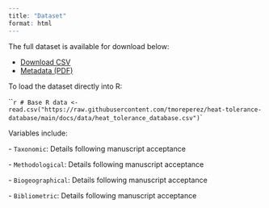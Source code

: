 ``` R
---
title: "Dataset"
format: html
---
```

The full dataset is available for download below:

-   [Download CSV](data/heat_tolerance_database.csv)
-   [Metadata (PDF)](data/metadata.pdf)

To load the dataset directly into R:

\`\``r # Base R data <- read.csv("https://raw.githubusercontent.com/tmoreperez/heat-tolerance-database/main/docs/data/heat_tolerance_database.csv")`\`

Variables include:

\- `Taxonomic`: Details following manuscript acceptance

\- `Methodological`: Details following manuscript acceptance

\- `Biogeographical`: Details following manuscript acceptance

\- `Bibliometric`: Details following manuscript acceptance
